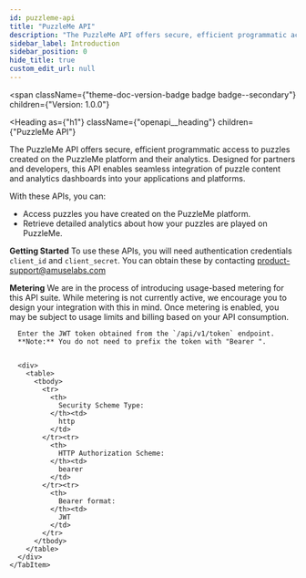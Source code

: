 ```yaml
---
id: puzzleme-api
title: "PuzzleMe API"
description: "The PuzzleMe API offers secure, efficient programmatic access to puzzles created on the PuzzleMe platform and their analytics. Designed for partners and developers, this API enables seamless integration of puzzle content and analytics dashboards into your applications and platforms."
sidebar_label: Introduction
sidebar_position: 0
hide_title: true
custom_edit_url: null
---
```



<span
  className={"theme-doc-version-badge badge badge--secondary"}
  children={"Version: 1.0.0"}
>
</span>

<Heading
  as={"h1"}
  className={"openapi__heading"}
  children={"PuzzleMe API"}
>
</Heading>



The PuzzleMe API offers secure, efficient programmatic access to puzzles created on the PuzzleMe platform and their analytics. Designed for partners and developers, this API enables seamless integration of puzzle content and analytics dashboards into your applications and platforms.

With these APIs, you can:

  - Access puzzles you have created on the PuzzleMe platform.
  - Retrieve detailed analytics about how your puzzles are played on PuzzleMe.

**Getting Started**
To use these APIs, you will need authentication credentials `client_id` and `client_secret`. You can obtain these by contacting product-support@amuselabs.com

**Metering**
We are in the process of introducing usage-based metering for this API suite. While metering is not currently active, we encourage you to design your integration with this in mind. Once metering is enabled, you may be subject to usage limits and billing based on your API consumption.


<div
  style={{"marginBottom":"2rem"}}
>
  <Heading
    id={"authentication"}
    as={"h2"}
    className={"openapi-tabs__heading"}
    children={"Authentication"}
  >
  </Heading><SchemaTabs
    className={"openapi-tabs__security-schemes"}
  >
    <TabItem
      label={"HTTP: Bearer Auth"}
      value={"bearerAuth"}
    >
      
      
      Enter the JWT token obtained from the `/api/v1/token` endpoint.
      **Note:** You do not need to prefix the token with "Bearer ".
      
      
      <div>
        <table>
          <tbody>
            <tr>
              <th>
                Security Scheme Type:
              </th><td>
                http
              </td>
            </tr><tr>
              <th>
                HTTP Authorization Scheme:
              </th><td>
                bearer
              </td>
            </tr><tr>
              <th>
                Bearer format:
              </th><td>
                JWT
              </td>
            </tr>
          </tbody>
        </table>
      </div>
    </TabItem>
  </SchemaTabs>
</div>
      